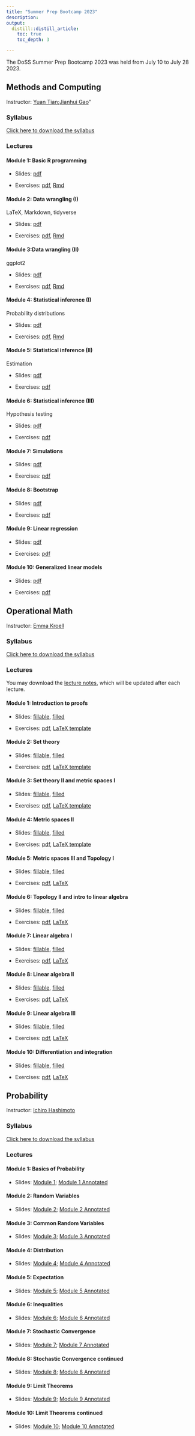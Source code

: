 ```yaml
---
title: "Summer Prep Bootcamp 2023"
description: 
output:
  distill::distill_article:
    toc: true
    toc_depth: 3

---
```


The DoSS Summer Prep Bootcamp 2023 was held from July 10 to July 28 2023. 

## Methods and Computing
Instructor: [Yuan Tian]([Email](mailto:yuant.tian@mail.utoronto.ca));[Jianhui Gao]([Email](mailto:jianhui.gao@mail.utoronto.ca))"

### Syllabus

[Click here to download the syllabus](Computing/2023/syllabus_computing.pdf)

### Lectures

#### Module 1: Basic R programming

- Slides: [pdf](Computing/2023/Slides/mod1.pdf) 

- Exercises: [pdf](Computing/2023/Exercises/ex1.pdf), [Rmd](Computing/2023/Exercises/ex1.Rmd)

#### Module 2: Data wrangling (I)

LaTeX, Markdown, tidyverse

- Slides: [pdf](Computing/2023/Slides/mod2.pdf) 

- Exercises: [pdf](Computing/2023/Exercises/ex2.pdf), [Rmd](Computing/2023/Exercises/ex2.Rmd)

#### Module 3:Data wrangling (II)

ggplot2

- Slides: [pdf](Computing/2023/Slides/mod3.pdf) 

- Exercises: [pdf](Computing/2023/Exercises/ex3.pdf), [Rmd](Computing/2023/Exercises/ex3.Rmd)

#### Module 4: Statistical inference (I)

Probability distributions

- Slides: [pdf](Computing/2023/Slides/mod4.pdf) 

- Exercises: [pdf](Computing/2023/Exercises/ex4.pdf), [Rmd](Computing/2023/Exercises/ex4.Rmd)

#### Module 5: Statistical inference (II)

Estimation

- Slides: [pdf](Computing/2023/Slides/mod5.pdf) 

- Exercises: [pdf](Computing/2023/Exercises/ex5.pdf)

#### Module 6: Statistical inference (III)
Hypothesis testing

- Slides: [pdf](Computing/2023/Slides/mod6.pdf) 

- Exercises: [pdf](Computing/2023/Exercises/ex6.pdf)

#### Module 7: Simulations 

- Slides: [pdf](Computing/2023/Slides/mod7.pdf) 

- Exercises: [pdf](Computing/2023/Exercises/ex7.pdf)

#### Module 8: Bootstrap

- Slides: [pdf](Computing/2023/Slides/mod8.pdf) 

- Exercises: [pdf](Computing/2023/Exercises/ex8.pdf)

#### Module 9: Linear regression

- Slides: [pdf](Computing/2023/Slides/mod9.pdf) 

- Exercises: [pdf](Computing/2023/Exercises/ex9.pdf)

#### Module 10: Generalized linear models

- Slides: [pdf](Computing/2023/Slides/mod10.pdf) 

- Exercises: [pdf](Computing/2023/Exercises/ex10.pdf)


## Operational Math
Instructor: [Emma Kroell](https://www.emmakroell.ca)

### Syllabus

[Click here to download the syllabus](Math/2023/syllabus/syllabus_operational_math.pdf)


### Lectures

You may download the [lecture notes](Math/2023/lecture_notes/math_notes.pdf), which will be updated after each lecture.


#### Module 1: Introduction to proofs

- Slides: [fillable](Math/2023/module1/slides.pdf),  [filled](Math/2023/module1/slides_filled.pdf)

- Exercises: [pdf](Math/2023/module1/exercises.pdf), [LaTeX template](Math/2023/module1/exercises.tex)

#### Module 2: Set theory

- Slides: [fillable](Math/2023/module2/slides.pdf), [filled](Math/2023/module2/slides_filled.pdf)

- Exercises: [pdf](Math/2023/module2/exercises.pdf), [LaTeX template](Math/2023/module2/exercises.tex)

#### Module 3: Set theory II and metric spaces I

- Slides: [fillable](Math/2023/module3/slides.pdf), [filled](Math/2023/module3/slides_filled.pdf)

- Exercises: [pdf](Math/2023/module3/exercises.pdf), [LaTeX template](Math/2023/module3/exercises.tex)

#### Module 4: Metric spaces II

- Slides: [fillable](Math/2023/module4/slides.pdf), [filled](Math/2023/module4/slides_filled.pdf)

- Exercises: [pdf](Math/2023/module4/exercises.pdf), [LaTeX template](Math/2023/module4/exercises.tex)

#### Module 5: Metric spaces III and Topology I

- Slides: [fillable](Math/2023/module5/slides.pdf), [filled](Math/2023/module5/slides_filled.pdf)

- Exercises: [pdf](Math/2023/module5/exercises.pdf), [LaTeX](Math/2023/module5/exercises.tex)

#### Module 6: Topology II and intro to linear algebra

- Slides: [fillable](Math/2023/module6/slides.pdf), [filled](Math/2023/module6/slides_filled.pdf)

- Exercises: [pdf](Math/2023/module6/exercises.pdf), [LaTeX](Math/2023/module6/exercises.tex)

#### Module 7: Linear algebra I

- Slides: [fillable](Math/2023/module7/slides.pdf), [filled](Math/2023/module7/slides_filled.pdf)

- Exercises: [pdf](Math/2023/module7/exercises.pdf), [LaTeX](Math/2023/module7/exercises.tex)

#### Module 8: Linear algebra II

- Slides: [fillable](Math/2023/module8/slides.pdf), [filled](Math/2023/module8/slides_filled.pdf)

- Exercises: [pdf](Math/2023/module8/exercises.pdf), [LaTeX](Math/2023/module8/exercises.tex)

#### Module 9: Linear algebra III

- Slides: [fillable](Math/2023/module9/slides.pdf), [filled](Math/2023/module9/slides_filled.pdf)

- Exercises: [pdf](Math/2023/module9/exercises.pdf), [LaTeX](Math/2023/module9/exercises.tex)

#### Module 10: Differentiation and integration

- Slides: [fillable](Math/2023/module10/slides.pdf), [filled](Math/2023/module10/slides_filled.pdf)

- Exercises: [pdf](Math/2023/module10/exercises.pdf), [LaTeX](Math/2023/module10/exercises.tex)


## Probability
Instructor: [Ichiro Hashimoto]([Email](mailto:ichiro.hashimoto@mail.utoronto.ca))

### Syllabus

[Click here to download the syllabus](Probability/2023/Syllabus/Bootcamp_Probability_Syllabus.pdf)

### Lectures


#### Module 1: Basics of Probability

- Slides: [Module 1](Probability/2023/Slides/Summer_Bootcamp_Module_1_with_effects.pdf); [Module 1 Annotated](Probability/2023/Slides/Module_1_annotated.pdf) 

#### Module 2: Random Variables

- Slides: [Module 2](Probability/2023/Slides/Summer_Bootcamp_Module_2_with_effects.pdf); [Module 2 Annotated](Probability/2023/Slides/Module_2_annotated.pdf) 

#### Module 3: Common Random Variables

- Slides: [Module 3](Probability/2023/Slides/Summer_Bootcamp_Module_3_with_effects.pdf); [Module 3 Annotated](Probability/2023/Slides/Module_3_annotated.pdf) 

#### Module 4: Distribution

- Slides: [Module 4](Probability/2023/Slides/Summer_Bootcamp_Module_4_with_effects.pdf); [Module 4 Annotated](Probability/2023/Slides/Module_4_annotated.pdf) 

#### Module 5: Expectation

- Slides: [Module 5](Probability/2023/Slides/Summer_Bootcamp_Module_5_with_effects.pdf); [Module 5 Annotated](Probability/2023/Slides/Module_5_annotated.pdf) 

#### Module 6: Inequalities

- Slides: [Module 6](Probability/2023/Slides/Summer_Bootcamp_Module_6_with_effects.pdf); [Module 6 Annotated](Probability/2023/Slides/Module_6_annotated.pdf) 

#### Module 7: Stochastic Convergence

- Slides: [Module 7](Probability/2023/Slides/Summer_Bootcamp_Module_7_with_effects.pdf); [Module 7 Annotated](Probability/2023/Slides/Module_7_annotated.pdf) 

#### Module 8: Stochastic Convergence continued

- Slides: [Module 8](Probability/2023/Slides/Summer_Bootcamp_Module_8_with_effects.pdf); [Module 8 Annotated](Probability/2023/Slides/Module_8_annotated.pdf) 

#### Module 9: Limit Theorems

- Slides: [Module 9](Probability/2023/Slides/Summer_Bootcamp_Module_9_with_effects.pdf); [Module 9 Annotated](Probability/2023/Slides/Module_9_annotated.pdf) 

#### Module 10: Limit Theorems continued

- Slides: [Module 10](Probability/2023/Slides/Summer_Bootcamp_Module_10_with_effects.pdf); [Module 10 Annotated](Probability/2023/Slides/Module_10_annotated.pdf) 

